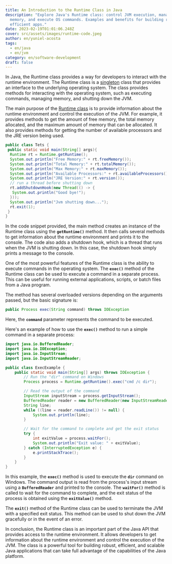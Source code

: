 ```yaml
---
title: An Introduction to the Runtime Class in Java
description: "Explore Java's Runtime class: control JVM execution, manage
  memory, and execute OS commands. Examples and benefits for building robust and
  efficient apps."
date: 2023-02-19T01:01:06.248Z
cover: src/assets/images/runtime-code.jpeg
author: en/yuniel-acosta
tags:
  - en/java
  - en/jvm
category: en/software-development
draft: false
---
```


In Java, the Runtime class provides a way for developers to interact with the runtime environment. The Runtime class is a [singleton](https://www.yunielacosta.com/posts/singleton-pattern/) class that provides an interface to the underlying operating system. The class provides methods for interacting with the operating system, such as executing commands, managing memory, and shutting down the JVM.

The main purpose of the [Runtime class](https://docs.oracle.com/javase/7/docs/api/java/lang/Runtime.html) is to provide information about the runtime environment and control the execution of the JVM. For example, it provides methods to get the amount of free memory, the total memory allocated, and the maximum amount of memory that can be allocated. It also provides methods for getting the number of available processors and the JRE version being used.

```java
public class Tets {
 public static void main(String[] args){
  Runtime rt = Runtime.getRuntime();
  System.out.println("Free Memory:" + rt.freeMemory());
  System.out.println("Total Memory:" + rt.totalMemory());
  System.out.println("Max Memory:" + rt.maxMemory());
  System.out.println("Available Processors:" + rt.availableProcessors());
  System.out.println("JRE Version:" + rt.version());
  // run a thread before shutting down
  rt.addShutdownHook(new Thread(() -> {
   System.out.println("Good bye!");
  }));
  System.out.println("Jvm shutting down...");
  rt.exit(1);
 }
}
```

In the code snippet provided, the main method creates an instance of the Runtime class using the **`getRuntime()`** method. It then calls several methods to get information about the runtime environment and prints it to the console. The code also adds a shutdown hook, which is a thread that runs when the JVM is shutting down. In this case, the shutdown hook simply prints a message to the console.

One of the most powerful features of the Runtime class is the ability to execute commands in the operating system. The **`exec()`** method of the Runtime class can be used to execute a command in a separate process. This can be useful for running external applications, scripts, or batch files from a Java program.

The method has several overloaded versions depending on the arguments passed, but the basic signature is:

```java
public Process exec(String command) throws IOException
```

Here, the **`command`** parameter represents the command to be executed.

Here's an example of how to use the **`exec()`** method to run a simple command in a separate process:

```java
import java.io.BufferedReader;
import java.io.IOException;
import java.io.InputStream;
import java.io.InputStreamReader;

public class ExecExample {
    public static void main(String[] args) throws IOException {
        // Run the "dir" command on Windows
        Process process = Runtime.getRuntime().exec("cmd /c dir");

        // Read the output of the command
        InputStream inputStream = process.getInputStream();
        BufferedReader reader = new BufferedReader(new InputStreamReader(inputStream));
        String line;
        while ((line = reader.readLine()) != null) {
            System.out.println(line);
        }

        // Wait for the command to complete and get the exit status
        try {
            int exitValue = process.waitFor();
            System.out.println("Exit value: " + exitValue);
        } catch (InterruptedException e) {
            e.printStackTrace();
        }
    }
}
```

In this example, the **`exec()`** method is used to execute the **`dir`** command on Windows. The command output is read from the process's input stream using a **`BufferedReader`** and printed to the console. The **`waitFor()`** method is called to wait for the command to complete, and the exit status of the process is obtained using the **`exitValue()`** method.

The **`exit()`** method of the Runtime class can be used to terminate the JVM with a specified exit status. This method can be used to shut down the JVM gracefully or in the event of an error.

In conclusion, the Runtime class is an important part of the Java API that provides access to the runtime environment. It allows developers to get information about the runtime environment and control the execution of the JVM. The class is a powerful tool for building robust, efficient, and scalable Java applications that can take full advantage of the capabilities of the Java platform.
